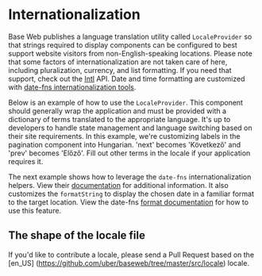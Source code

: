 <!--
Copyright (c) 2018-2020 Uber Technologies, Inc.

This source code is licensed under the MIT license found in the
LICENSE file in the root directory of this source tree.
-->




# Internationalization

Base Web publishes a language translation utility called `LocaleProvider` so that strings required
to display components can be configured to best support website visitors from non-English-speaking
locations. Please note that some factors of internationalization are not taken care of here, including 
pluralization, currency, and list formatting. If you need that support, check out the
[Intl](https://developer.mozilla.org/en-US/docs/Web/JavaScript/Reference/Global_Objects/Intl) API. 
Date and time formatting are customized with
[date-fns internationalization tools](https://date-fns.org/v2.15.0/docs/I18n).

Below is an example of how to use the `LocaleProvider`. This component should generally wrap the
application and must be provided with a dictionary of terms translated to the appropriate language.
It's up to developers to handle state management and language switching based on their site
requirements. In this example, we're customizing labels in the pagination component
into Hungarian. 'next' becomes 'Következő' and 'prev' becomes 'Előző'. Fill out other terms in
the locale if your application requires it.

<Example title="LocaleProvider example" path="internationalization/example.js">
  <LocaleProviderExample />
</Example>

The next example shows how to leverage the `date-fns` internationalization helpers. View their
[documentation](https://date-fns.org/v2.15.0/docs/I18n) for additional information. It also
customizes the `formatString` to display the chosen date in a familiar format to the target location.
View the date-fns [format documentation](https://date-fns.org/v2.8.1/docs/format) for how to use
this feature.

<Example title="Datepicker localization example" path="datepicker/i18n.js">
  <DatepickerLocalizationExample />
</Example>

## The shape of the locale file

<JSON src={en_US} />

If you'd like to contribute a locale, please send a Pull Request based
on the [en_US] (https://github.com/uber/baseweb/tree/master/src/locale) locale.
